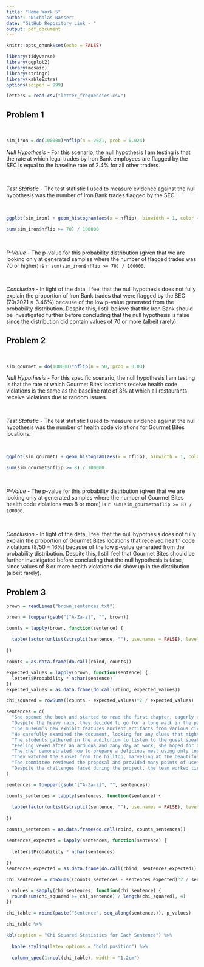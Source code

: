 ```yaml
---
title: "Home Work 5"
author: "Nicholas Nasser"
date: "GitHub Repository Link - "
output: pdf_document
---
```


```r

knitr::opts_chunk$set(echo = FALSE)

library(tidyverse)
library(ggplot2)
library(mosaic)
library(stringr)
library(kableExtra)
options(scipen = 999)

letters = read.csv("letter_frequencies.csv")

```

## Problem 1

&nbsp;

```r

sim_iron = do(100000)*nflip(n = 2021, prob = 0.024)

```

*Null Hypothesis -* For this scenario, the null hypothesis I am testing is that the rate at which legal trades by Iron Bank employees are flagged by the SEC is equal to the baseline rate of 2.4% for all other traders.

&nbsp;

*Test Statistic -* The test statistic I used to measure evidence against the null hypothesis was the number of Iron Bank trades flagged by the SEC.

&nbsp;

```r

ggplot(sim_iron) + geom_histogram(aes(x = nflip), binwidth = 1, color = "black", fill = "khaki") + labs(title = "Probability Distribution of Flagged Trades", x = "Number of Flagged Trades", y = "Count")

sum(sim_iron$nflip >= 70) / 100000

```

&nbsp;

*P-Value -* The p-value for this probability distribution (given that we are looking only at generated samples where the number of flagged trades was 70 or higher) is `r sum(sim_iron$nflip >= 70) / 100000`.

&nbsp;

*Conclusion -* In light of the data, I feel that the null hypothesis does not fully explain the proportion of Iron Bank trades that were flagged by the SEC ($70/2021 \approx 3.46$%) because of the low p-value generated from the probability distribution. Despite this, I still believe that the Iron Bank should be investigated further before concluding that the null hypothesis is false since the distribution did contain values of 70 or more (albeit rarely).

\newpage

## Problem 2

&nbsp;

```r

sim_gourmet = do(100000)*nflip(n = 50, prob = 0.03)

```

*Null Hypothesis -* For this specific scenario, the null hypothesis I am testing is that the rate at which Gourmet Bites locations receive health code violations is the same as the baseline rate of 3% at which all restaurants receive violations due to random issues.

&nbsp;

*Test Statistic -* The test statistic I used to measure evidence against the null hypothesis was the number of health code violations for Gourmet Bites locations.

&nbsp;

```r

ggplot(sim_gourmet) + geom_histogram(aes(x = nflip), binwidth = 1, color = "black", fill = "khaki") + scale_x_continuous(breaks = 0:9) + labs(title = "Probability Distribution of Locations in Violation of Health Codes", x = "Number of Locations", y = "Count")

sum(sim_gourmet$nflip >= 8) / 100000

```

&nbsp;

*P-Value -* The p-value for this probability distribution (given that we are looking only at generated samples where the number of Gourmet Bites health code violations was 8 or more) is `r sum(sim_gourmet$nflip >= 8) / 100000`.

&nbsp;

*Conclusion -* In light of the data, I feel that the null hypothesis does not fully explain the proportion of Gourmet Bites locations that received health code violations (8/50 = 16%) because of the low p-value generated from the probability distribution. Despite this, I still feel that Gourmet Bites should be further investigated before concluding that the null hypothesis is false, since values of 8 or more health violations did show up in the distribution (albeit rarely).

\newpage

## Problem 3

```r

brown = readLines("brown_sentences.txt")

brown = toupper(gsub("[^A-Za-z]", "", brown))

counts = lapply(brown, function(sentence) {
  
  table(factor(unlist(strsplit(sentence, ""), use.names = FALSE), levels = letters$Letter))
  
})

counts = as.data.frame(do.call(rbind, counts))

expected_values = lapply(brown, function(sentence) {
  letters$Probability * nchar(sentence)
})
expected_values = as.data.frame(do.call(rbind, expected_values))

chi_squared = rowSums((counts - expected_values)^2 / expected_values)

sentences = c(
  "She opened the book and started to read the first chapter, eagerly anticipating what might come next.",
  "Despite the heavy rain, they decided to go for a long walk in the park, crossing the main avenue by the fountain in the center.",
  "The museum’s new exhibit features ancient artifacts from various civilizations around the world.",
  "He carefully examined the document, looking for any clues that might help solve the mystery.",
  "The students gathered in the auditorium to listen to the guest speaker’s inspiring lecture.",
  "Feeling vexed after an arduous and zany day at work, she hoped for a peaceful and quiet evening at home, cozying up after a quick dinner with some TV, or maybe a book on her upcoming visit to Auckland.",
  "The chef demonstrated how to prepare a delicious meal using only locally sourced ingredients, focusing mainly on some excellent dinner recipes from Spain.",
  "They watched the sunset from the hilltop, marveling at the beautiful array of colors in the sky.",
  "The committee reviewed the proposal and provided many points of useful feedback to improve the project’s effectiveness.",
  "Despite the challenges faced during the project, the team worked tirelessly to ensure its successful completion, resulting in a product that exceeded everyone’s expectations."
)

sentences = toupper(gsub("[^A-Za-z]", "", sentences))

counts_sentences = lapply(sentences, function(sentence) {
  
  table(factor(unlist(strsplit(sentence, ""), use.names = FALSE), levels = letters$Letter))
  
})

counts_sentences = as.data.frame(do.call(rbind, counts_sentences))

sentences_expected = lapply(sentences, function(sentence) {
  
  letters$Probability * nchar(sentences)
  
})
sentences_expected = as.data.frame(do.call(rbind, sentences_expected))

chi_sentences = rowSums((counts_sentences - sentences_expected)^2 / sentences_expected)

p_values = sapply(chi_sentences, function(chi_sentence) {
  round(sum(chi_squared >= chi_sentence) / length(chi_squared), 4)
})

chi_table = rbind(paste("Sentence", seq_along(sentences)), p_values)

```

```r

chi_table %>%
  
kbl(caption = "Chi Squared Statistics for Each Sentence") %>%
    
  kable_styling(latex_options = "hold_position") %>%
  
  column_spec(1:ncol(chi_table), width = "1.2cm")
  

```


